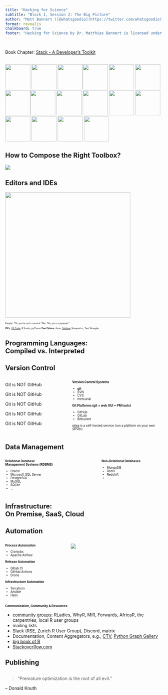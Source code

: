 ```yaml
---
title: "Hacking for Science"
subtitle: "Block 1, Session 2: The Big Picture"
author: "Matt Bannert ([@whatsgoodio](https://twitter.com/whatsgoodio))"
format: revealjs
chalkboard: true
footer: "Hacking for Science by Dr. Matthias Bannert is licensed under [CC BY-NC-SA 4.0](https://creativecommons.org/licenses/by-nc-sa/4.0/?ref=chooser-v1)"
---
```



## {.center}

Book Chapter: [Stack - A Developer's Toolkit](https://rse-book.github.io/stack-developer-toolkit.html)


## {.center}


<div>
<a href="https://aws.amazon.com/"><img src="logos/aws.png" width = "80px"></a>
<a href="https://azure.microsoft.com/en-us/"><img src="logos/azure.png" width = "80px"></a> <a href="https://d3js.org"><img src="logos/d3.png" width = "80px"></a><a href="https://docker.com"><img src="logos/docker.png" width = "80px"></a> <img src="logos/git.png" width = "80px"> <img src="logos/github.png" width = "80px"> <img src="logos/hadoop.png" width = "80px"><a href="https://highcharts.com"><img src="logos/highcharts.png" width = "80px"></a> <img src="logos/julia.png" width = "80px"> <img src="logos/matlab.png" width = "80px"> <img src="logos/mongodb.png" width = "80px"> <img src="logos/pandas.png" width = "80px"> <img src="logos/postgresql.png" width = "80px"> <img src="logos/python.png" width = "80px"> <img src="logos/rstats.png" width = "80px"> <img src="logos/rstudio.png" width = "80px"></div>


## How to Compose the Right Toolbox? {.center}

[![](img/picktools.jpg)](https://devops-carpentry.github.io/book/stack-developer-toolkit.html "Choose Your Tools"){fig-align="center"}



## Editors and IDEs 

<style>
.small{
font-size:.5em;
}
.smaller{
font-size:.7em;
}

</style>

![](img/wizardry.jpg){fig-align="center" height="400"}


::: {.small} 
People: "Oh, you're such a wizard." 
Me: "No, just a carpenter." 

**IDEs**: [VS Code](https://code.visualstudio.com/blogs/2017/11/15/live-share),
R Studio, pyCharm  **Text Editors**: Atom, [Sublime](https://www.sublimetext.com/), Notepad++, Text Wrangler
:::


## Programming Languages:<br> Compiled vs. Interpreted {.center}


## Version Control

:::: {.columns}

::: {.column width="40%"}

Git is NOT GitHub

Git is NOT GitHub

Git is NOT GitHub

Git is NOT GitHub

Git is NOT GitHub

:::

::: {.column width="60%" .smaller}

**Version Control Systems**

- **git**
- SVN
- CVS
- mercurial

**Git Platforms (git + web GUI + PM tools)**

- GitHub
- GitLab
- Bitbucket

[gitea](https://gitea.io/en-us/) is a self-hosted service (run a platform on your own server).

:::


::::


## Data Management


:::: {.columns .smaller}

::: {.column width="60%"}

**Relational Database<br> Management Systems (RDBMS)**

- Oracle
- Microsoft SQL Server
- PostgreSQL
- MySQL 
- SQLite
- ...

:::

::: {.column width="40%" }

**Non-Relational Databases**

- MongoDB
- Redis
- Redshift
- ...


:::


::::


## Infrastructure:<br> On Premise, SaaS, Cloud {.center}


## Automation

:::: {.columns .smaller}

::: {.column width="40%"}

**Process Automation**

- Cronjobs
- Apache Airflow

**Release Automation**

- Gitlab CI
- GitHub Actions
- Drone

**Infrastructure Automation**

- Terraform
- Ansible
- Helm



:::

::: {.column width="60%" }

![](img/colored_factory.jpg)

:::


::::


## Communication, Community & Resources {.smaller}

- [community groups](https://benubah.github.io/r-community-explorer/index.html): RLadies, WhyR, MiR, Forwards, AfricaR, the carpentries, local R user groups
- mailing lists
- Slack (RSE, Zurich R User Group), Discord, matrix
- Documentation, Content Aggregators, e.g., [CTV](https://cran.r-project.org/web/views/), [Python Graph Gallery](https://python-graph-gallery.com/)
- [big book of R](https://www.bigbookofr.com/)
- [Stackoverflow.com](https://stackoverflow.com/questions/15376075/cluster-analysis-in-r-determine-the-optimal-number-of-clusters/36729465#36729465)


## Publishing {.center}



## {.center}

> "Premature optimization is the root of all evil."

-- Donald Knuth







